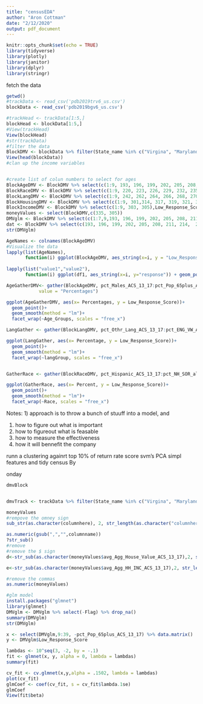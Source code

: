 ```yaml
---
title: "censusEDA"
author: "Aron Cottman"
date: "2/12/2020"
output: pdf_document
---
```


```r
knitr::opts_chunk$set(echo = TRUE)
library(tidyverse)
library(plotly)
library(janitor)
library(dplyr)
library(stringr)
```

fetch the data
```r
getwd()
#trackData <- read_csv('pdb2019trv6_us.csv')
blockData <- read_csv('pdb2019bgv6_us.csv')

#trackHead <- trackData[1:5,]
blockHead <- blockData[1:5,]
#View(trackHead)
View(blockHead)
#str(trackData)
#filter the data
BlockDMV <- blockData %>% filter(State_name %in% c("Virgina", "Maryland", "District of Colombia") )
View(head(blockData))
#clan up the income variables


#create list of colun numbers to select for ages
BlockAgeDMV <- BlockDMV %>% select(c(1:9, 193, 196, 199, 202, 205, 208, 211, 214),Low_Response_Score)
BlockRaceDMV <- BlockDMV %>% select(c(1:9, 220, 223, 226, 229, 232, 235, 238 ),Low_Response_Score)
BlockLangDMV <- BlockDMV %>% select(c(1:9, 242, 262, 264, 266, 268, 270, 272),Low_Response_Score)
BlockHousingDMV <- BlockDMV %>% select(c(1:9, 301,314, 317, 319, 321, 323, 325, 328, 335),Low_Response_Score)
BlockIncomeDMV <- BlockDMV %>% select(c(1:9, 303, 305),Low_Response_Score)
moneyValues <- select(BlockDMV,c(335, 305))
DMVglm <- BlockDMV %>% select(c(1:7,9,193, 196, 199, 202, 205, 208, 211, 214,  220, 223, 226, 229, 232, 235, 238, 242, 262, 264, 266, 268, 270, 272, 301,314, 317, 319, 321, 323, 325, 328, 303, 335, 305 ), Low_Response_Score)
dat <- BlockDMV %>% select(c(193, 196, 199, 202, 205, 208, 211, 214,  220, 223, 226, 229, 232, 235, 238, 242, 262, 264, 266, 268, 270, 272, 301,314, 317, 319, 321, 323, 325, 328, 303, 335, 305 ), Low_Response_Score)
str(DMVglm)
```

```r
AgeNames <- colnames(BlockAgeDMV)
#Visualize the data
lapply(list(AgeNames),
       function(i) ggplot(BlockAgeDMV, aes_string(x=i, y = "Low_Response_Score")) + geom_point())
  
lapply(list("value1","value2"), 
       function(i) ggplot(df1, aes_string(x=i, y="response")) + geom_point())


```
```r
AgeGatherDMV<- gather(BlockAgeDMV, pct_Males_ACS_13_17:pct_Pop_65plus_ACS_13_17,  key = "Age_Groups", 
            value = "Percentages")

ggplot(AgeGatherDMV, aes(x= Percentages, y = Low_Response_Score))+
  geom_point()+
  geom_smooth(method = "lm")+
  facet_wrap(~Age_Groups, scales = "free_x")

```
```r
LangGather <- gather(BlockLangDMV, pct_Othr_Lang_ACS_13_17:pct_ENG_VW_ACS_13_17, key = "langGroup", value = "Percentage")

ggplot(LangGather, aes(x= Percentage, y = Low_Response_Score))+
  geom_point()+
  geom_smooth(method = "lm")+
  facet_wrap(~langGroup, scales = "free_x")



```

```r
GatherRace <- gather(BlockRaceDMV, pct_Hispanic_ACS_13_17:pct_NH_SOR_alone_ACS_13_17, key  = "Race", value = "Percent" )

ggplot(GatherRace, aes(x= Percent, y = Low_Response_Score))+
  geom_point()+
  geom_smooth(method = "lm")+
  facet_wrap(~Race, scales = "free_x")

```








Notes:
1) approach is to throw a bunch of stuuff into a model, and 


1) how to figure out what is important
2) how to figureout what is feasable
3) how to measure the effectiveness
4) how it will bennefit the company

runn a clustering againrt top 10% of return rate score svm's PCA
simpl features and tidy census
By  


onday

```r
dmvBlock 


dmvTrack <- trackData %>% filter(State_name %in% c("Virgina", "Maryland", "District of Colombia") ) 

```

```r
moneyValues
#rempove the omney sign
sub_str(as.character(columnhere), 2, str_length(as.character("columnhere")))

as.numeric(gsub(",","",columnname))
?str_sub()
#remove 
#remove the $ sign
d<-str_sub(as.character(moneyValues$avg_Agg_House_Value_ACS_13_17),2, str_length(moneyValues$avg_Agg_House_Value_ACS_13_17))

e<-str_sub(as.character(moneyValues$avg_Agg_HH_INC_ACS_13_17),2, str_length(moneyValues$avg_Agg_HH_INC_ACS_13_17))

#remove the commas
as.numeric(moneyValues)
```


```r

#glm model
install.packages("glmnet")
library(glmnet)
DMVglm <- DMVglm %>% select(-Flag) %>% drop_na()
summary(DMVglm)
str(DMVglm)

x <- select(DMVglm,9:39, -pct_Pop_65plus_ACS_13_17) %>% data.matrix()
y <- DMVglm$Low_Response_Score

lambdas <- 10^seq(3, -2, by = -.1)
fit <- glmnet(x, y, alpha = 0, lambda = lambdas)
summary(fit)

cv_fit <- cv.glmnet(x,y,alpha = .1502, lambda = lambdas)
plot(cv_fit)
glmCoef <- coef(cv_fit, s = cv_fit$lambda.1se)
glmCoef
View(fit$beta)

```


```r




```





